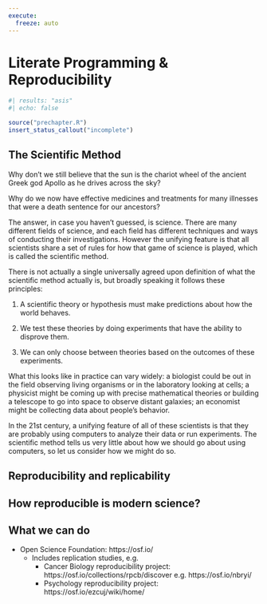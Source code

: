 ```yaml
---
execute:
  freeze: auto
---
```


# Literate Programming & Reproducibility

```r
#| results: "asis"
#| echo: false

source("prechapter.R")
insert_status_callout("incomplete")
```

## The Scientific Method

Why don't we still believe that the sun is the chariot wheel of the ancient Greek god Apollo as he drives across the sky?

Why do we now have effective medicines and treatments for many illnesses that were a death sentence for our ancestors?

The answer, in case you haven't guessed, is science. There are many different fields of science, and each field has different techniques and ways of conducting their investigations. However the unifying feature is that all scientists share a set of rules for how that game of science is played, which is called the scientific method.

There is not actually a single universally agreed upon definition of what the scientific method actually is, but broadly speaking it follows these principles:

1. A scientific theory or hypothesis must make predictions about how the world behaves.

2. We test these theories by doing experiments that have the ability to disprove them.

3. We can only choose between theories based on the outcomes of these experiments.

What this looks like in practice can vary widely: a biologist could be out in the field observing living organisms or in the laboratory looking at cells; a physicist might be coming up with precise mathematical theories or building a telescope to go into space to observe distant galaxies; an economist might be collecting data about people's behavior.

In the 21st century, a unifying feature of all of these scientists is that they are probably using computers to analyze their data or run experiments. The scientific method tells us very little about how we should go about using computers, so let us consider how we might do so.

## Reproducibility and replicability

## How reproducible is modern science?

## What we can do


* Open Science Foundation: https://osf.io/
  * Includes replication studies, e.g.
    * Cancer Biology reproducibility project: https://osf.io/collections/rpcb/discover e.g. https://osf.io/nbryi/
    * Psychology reproducibility project: https://osf.io/ezcuj/wiki/home/